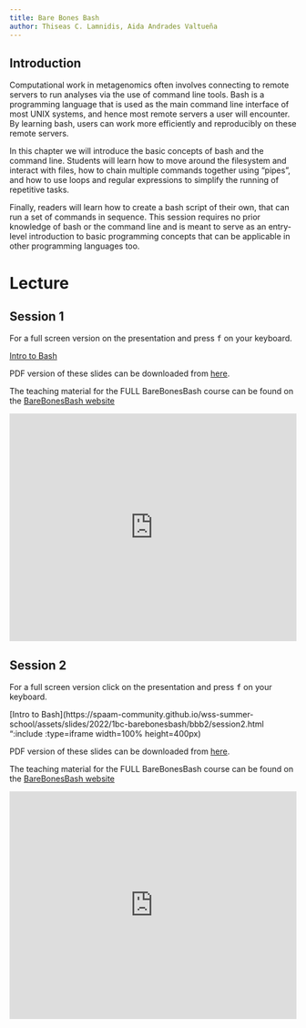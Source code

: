 ```yaml
---
title: Bare Bones Bash
author: Thiseas C. Lamnidis, Aida Andrades Valtueña
---
```


<!-- TODO --> 

## Introduction

Computational work in metagenomics often involves connecting to remote servers to run analyses via the use of command line tools. Bash is a programming language that is used as the main command line interface of most UNIX systems, and hence most remote servers a user will encounter. By learning bash, users can work more efficiently and reproducibly on these remote servers.

In this chapter we will introduce the basic concepts of bash and the command line. Students will learn how to move around the filesystem and interact with files, how to chain multiple commands together using "pipes", and how to use loops and regular expressions to simplify the running of repetitive tasks.

Finally, readers will learn how to create a bash script of their own, that can run a set of commands in sequence. This session requires no prior knowledge of bash or the command line and is meant to serve as an entry-level introduction to basic programming concepts that can be applicable in other programming languages too.

# Lecture

## Session 1

For a full screen version on the presentation and press <kbd class="keybd">f</kbd> on your keyboard.

[Intro to Bash](https://spaam-community.github.io/wss-summer-school/assets/slides/2022/1bc-barebonesbash/bbb1/session1.html ":include :type=iframe width=100% height=600px")

PDF version of these slides can be downloaded from [here](https://raw.githubusercontent.com/SPAAM-community/wss-summer-school/main/docs/assets/slides/2022/1bc-barebonesbash/SPAAM%20Summer%20School%202022%20-%201B%20-%20BareBonesBash%201.pdf).

The teaching material for the FULL BareBonesBash course can be found on the [BareBonesBash
website](https://barebonesbash.github.io/)

<iframe width="100%" height="400px" src="https://www.youtube.com/embed/G-5mFVLHyno" title="YouTube video player" frameborder="0" allow="accelerometer; autoplay; clipboard-write; encrypted-media; gyroscope; picture-in-picture" allowfullscreen></iframe>

## Session 2

For a full screen version click on the presentation and press <kbd class="keybd">f</kbd> on your keyboard.

[Intro to Bash](https://spaam-community.github.io/wss-summer-school/assets/slides/2022/1bc-barebonesbash/bbb2/session2.html ":include :type=iframe width=100% height=400px)

PDF version of these slides can be downloaded from [here](https://raw.githubusercontent.com/SPAAM-community/wss-summer-school/main/docs/assets/slides/2022/1bc-barebonesbash/SPAAM%20Summer%20School%202022%20-%201C%20-%20BareBonesBash%202.pdf).

The teaching material for the FULL BareBonesBash course can be found on the [BareBonesBash
website](https://barebonesbash.github.io/)

<iframe width="100%" height="400px" src="https://www.youtube.com/embed/tskW3Ydu4X4" title="YouTube video player" frameborder="0" allow="accelerometer; autoplay; clipboard-write; encrypted-media; gyroscope; picture-in-picture" allowfullscreen></iframe>


<!-- TODO --> 
<!-- Port over condensed walkthrough from BBB website -->